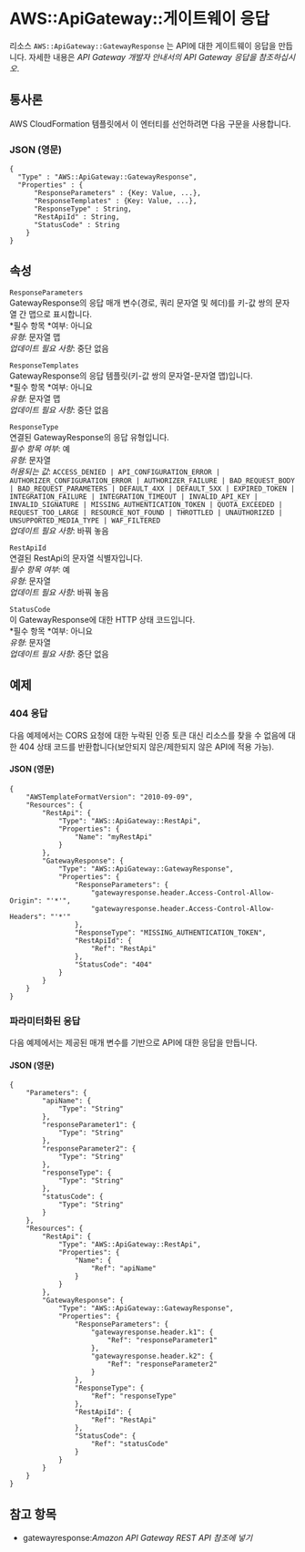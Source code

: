 # AWS::ApiGateway::게이트웨이 응답

리소스 `AWS::ApiGateway::GatewayResponse` 는 API에 대한 게이트웨이 응답을 만듭니다. 자세한 내용은 _API Gateway 개발자 안내서의 API Gateway 응답을 참조하십시오_.

## 통사론

AWS CloudFormation 템플릿에서 이 엔터티를 선언하려면 다음 구문을 사용합니다.

### JSON (영문)

```
{
  "Type" : "AWS::ApiGateway::GatewayResponse",
  "Properties" : {
      "ResponseParameters" : {Key: Value, ...},
      "ResponseTemplates" : {Key: Value, ...},
      "ResponseType" : String,
      "RestApiId" : String,
      "StatusCode" : String
    }
}
```

## 속성

`ResponseParameters`  
GatewayResponse의 응답 매개 변수(경로, 쿼리 문자열 및 헤더)를 키-값 쌍의 문자열 간 맵으로 표시합니다.  
*필수 항목 *여부: 아니요  
_유형_: 문자열 맵  
_업데이트 필요 사항_: 중단 없음

`ResponseTemplates`  
GatewayResponse의 응답 템플릿(키-값 쌍의 문자열-문자열 맵)입니다.  
*필수 항목 *여부: 아니요  
_유형_: 문자열 맵  
_업데이트 필요 사항_: 중단 없음

`ResponseType`  
연결된 GatewayResponse의 응답 유형입니다.  
_필수 항목 여부_: 예  
_유형_: 문자열  
_허용되는 값_: `ACCESS_DENIED | API_CONFIGURATION_ERROR | AUTHORIZER_CONFIGURATION_ERROR | AUTHORIZER_FAILURE | BAD_REQUEST_BODY | BAD_REQUEST_PARAMETERS | DEFAULT_4XX | DEFAULT_5XX | EXPIRED_TOKEN | INTEGRATION_FAILURE | INTEGRATION_TIMEOUT | INVALID_API_KEY | INVALID_SIGNATURE | MISSING_AUTHENTICATION_TOKEN | QUOTA_EXCEEDED | REQUEST_TOO_LARGE | RESOURCE_NOT_FOUND | THROTTLED | UNAUTHORIZED | UNSUPPORTED_MEDIA_TYPE | WAF_FILTERED`  
_업데이트 필요 사항_: 바꿔 놓음

`RestApiId`  
연결된 RestApi의 문자열 식별자입니다.  
_필수 항목 여부_: 예  
_유형_: 문자열  
_업데이트 필요 사항_: 바꿔 놓음

`StatusCode`  
이 GatewayResponse에 대한 HTTP 상태 코드입니다.  
*필수 항목 *여부: 아니요  
_유형_: 문자열  
_업데이트 필요 사항_: 중단 없음

## 예제

### 404 응답

다음 예제에서는 CORS 요청에 대한 누락된 인증 토큰 대신 리소스를 찾을 수 없음에 대한 404 상태 코드를 반환합니다(보안되지 않은/제한되지 않은 API에 적용 가능).

#### JSON (영문)

```
{
    "AWSTemplateFormatVersion": "2010-09-09",
    "Resources": {
        "RestApi": {
            "Type": "AWS::ApiGateway::RestApi",
            "Properties": {
                "Name": "myRestApi"
            }
        },
        "GatewayResponse": {
            "Type": "AWS::ApiGateway::GatewayResponse",
            "Properties": {
                "ResponseParameters": {
                    "gatewayresponse.header.Access-Control-Allow-Origin": "'*'",
                    "gatewayresponse.header.Access-Control-Allow-Headers": "'*'"
                },
                "ResponseType": "MISSING_AUTHENTICATION_TOKEN",
                "RestApiId": {
                    "Ref": "RestApi"
                },
                "StatusCode": "404"
            }
        }
    }
}
```

### 파라미터화된 응답

다음 예제에서는 제공된 매개 변수를 기반으로 API에 대한 응답을 만듭니다.

#### JSON (영문)

```
{
    "Parameters": {
        "apiName": {
            "Type": "String"
        },
        "responseParameter1": {
            "Type": "String"
        },
        "responseParameter2": {
            "Type": "String"
        },
        "responseType": {
            "Type": "String"
        },
        "statusCode": {
            "Type": "String"
        }
    },
    "Resources": {
        "RestApi": {
            "Type": "AWS::ApiGateway::RestApi",
            "Properties": {
                "Name": {
                    "Ref": "apiName"
                }
            }
        },
        "GatewayResponse": {
            "Type": "AWS::ApiGateway::GatewayResponse",
            "Properties": {
                "ResponseParameters": {
                    "gatewayresponse.header.k1": {
                        "Ref": "responseParameter1"
                    },
                    "gatewayresponse.header.k2": {
                        "Ref": "responseParameter2"
                    }
                },
                "ResponseType": {
                    "Ref": "responseType"
                },
                "RestApiId": {
                    "Ref": "RestApi"
                },
                "StatusCode": {
                    "Ref": "statusCode"
                }
            }
        }
    }
}
```

## 참고 항목

- gatewayresponse:_Amazon API Gateway REST API 참조에 넣기_

